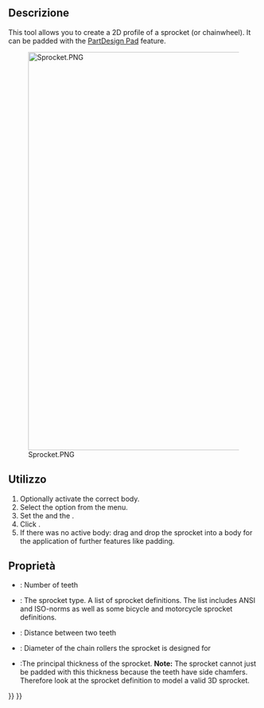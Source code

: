 <languages/>

{{Docnav/it
|[[PartDesign_Scaled/it|Scalato]]
|[[PartDesign_InvoluteGear/it|Profilo ad evolvente]]
|[[PartDesign_Workbench/it|PartDesign]]
|IconL=PartDesign_Scaled.svg
|IconR=PartDesign_InvoluteGear.svg
|IconC=Workbench_PartDesign.svg
}}

{{GuiCommand
|Name=PartDesign Sprocket
|MenuLocation=Part Design → Sprocket...
|Workbenches=[[PartDesign_Workbench|PartDesign]]
|Version=0.19
}}

<span id="Description"></span>
== Descrizione == 

This tool allows you to create a 2D profile of a sprocket (or chainwheel). It can be padded with the [[PartDesign_Pad|PartDesign Pad]] feature.

[[File:Sprocket.PNG|800px]]

<span id="Usage"></span>
==Utilizzo== 

# Optionally activate the correct body.
# Select the {{MenuCommand|Part Design → [[File:PartDesign_Sprocket.svg|16px]] Sprocket...}} option from the menu.
# Set the {{PropertyData|Number Of Teeth}} and the {{PropertyData|Sprocket Reference}}.
# Click {{Button|OK}}.
# If there was no active body: drag and drop the sprocket into a body for the application of further features like padding.

<span id="Properties"></span>
== Proprietà ==

* {{PropertyData|Number Of Teeth}}: Number of teeth
* {{PropertyData|Sprocket Reference}}: The sprocket type. A list of sprocket definitions. {{Version|0.20}} The list includes ANSI and ISO-norms as well as some bicycle and motorcycle sprocket definitions.
* {{PropertyData|Pitch}}: Distance between two teeth
* {{PropertyData|Roller Diameter}}: Diameter of the chain rollers the sprocket is designed for
* {{PropertyData|Thickness}}:The principal thickness of the sprocket. '''Note:''' The sprocket cannot just be padded with this thickness because the teeth have side chamfers. Therefore look at the sprocket definition to model a valid 3D sprocket. {{Version|0.20}}


{{Docnav/it
|[[PartDesign_Scaled/it|Scalato]]
|[[PartDesign_InvoluteGear/it|Profilo ad evolvente]]
|[[PartDesign_Workbench/it|PartDesign]]
|IconL=PartDesign_Scaled.svg
|IconR=PartDesign_InvoluteGear.svg
|IconC=Workbench_PartDesign.svg
}}

{{PartDesign Tools navi{{#translation:}}}}
{{Userdocnavi{{#translation:}}}}